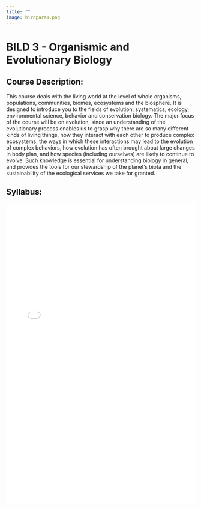 ```yaml
---
title: ""
image: birdpara1.png
---
```


# BILD 3 - Organismic and Evolutionary Biology

## Course Description:

This course deals with the living world at the level of whole organisms, populations, communities, biomes, ecosystems and the biosphere. It is designed to introduce you to the fields of evolution, systematics, ecology, environmental science, behavior and conservation biology. The major focus of the course will be on evolution, since an understanding of the evolutionary process enables us to grasp why there are so many different kinds of living things, how they interact with each other to produce complex ecosystems, the ways in which these interactions may lead to the evolution of complex behaviors, how evolution has often brought about large changes in body plan, and how species (including ourselves) are likely to continue to evolve. Such knowledge is essential for understanding biology in general, and provides the tools for our stewardship of the planet's biota and the sustainability of the ecological services we take for granted.

## Syllabus:

<embed src="Reuther_BILD_3_syllabus_F22.pdf" type="application/pdf" iframe width="100%" height="800">
